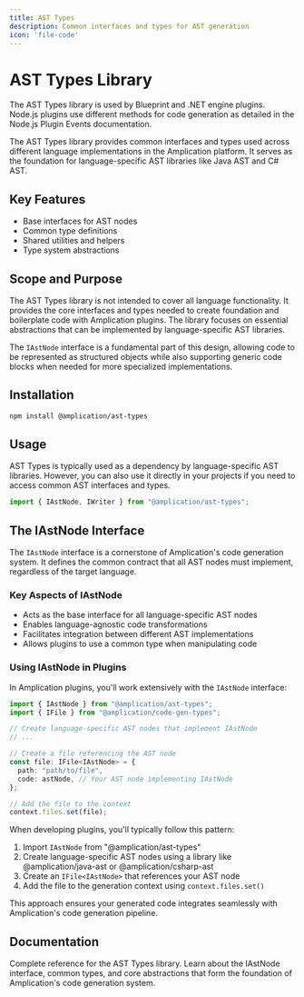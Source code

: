 ```yaml
---
title: AST Types
description: Common interfaces and types for AST generation
icon: 'file-code'
---
```


# AST Types Library

<Note>
The AST Types library is used by Blueprint and .NET engine plugins. Node.js plugins use different methods for code generation as detailed in the Node.js Plugin Events documentation.
</Note>

The AST Types library provides common interfaces and types used across different language implementations in the Amplication platform. It serves as the foundation for language-specific AST libraries like Java AST and C# AST.

## Key Features

* Base interfaces for AST nodes
* Common type definitions
* Shared utilities and helpers
* Type system abstractions

## Scope and Purpose

The AST Types library is not intended to cover all language functionality. It provides the core interfaces and types needed to create foundation and boilerplate code with Amplication plugins. The library focuses on essential abstractions that can be implemented by language-specific AST libraries.

The `IAstNode` interface is a fundamental part of this design, allowing code to be represented as structured objects while also supporting generic code blocks when needed for more specialized implementations.

## Installation

```bash
npm install @amplication/ast-types
```

## Usage

AST Types is typically used as a dependency by language-specific AST libraries. However, you can also use it directly in your projects if you need to access common AST interfaces and types.

```typescript
import { IAstNode, IWriter } from "@amplication/ast-types";
```

## The IAstNode Interface

The `IAstNode` interface is a cornerstone of Amplication's code generation system. It defines the common contract that all AST nodes must implement, regardless of the target language.

### Key Aspects of IAstNode

- Acts as the base interface for all language-specific AST nodes
- Enables language-agnostic code transformations
- Facilitates integration between different AST implementations
- Allows plugins to use a common type when manipulating code

### Using IAstNode in Plugins

In Amplication plugins, you'll work extensively with the `IAstNode` interface:

```typescript
import { IAstNode } from "@amplication/ast-types";
import { IFile } from "@amplication/code-gen-types";

// Create language-specific AST nodes that implement IAstNode
// ...

// Create a file referencing the AST node
const file: IFile<IAstNode> = {
  path: "path/to/file",
  code: astNode, // Your AST node implementing IAstNode
};

// Add the file to the context
context.files.set(file);
```

When developing plugins, you'll typically follow this pattern:

1. Import `IAstNode` from "@amplication/ast-types"
2. Create language-specific AST nodes using a library like @amplication/java-ast or @amplication/csharp-ast
3. Create an `IFile<IAstNode>` that references your AST node
4. Add the file to the generation context using `context.files.set()`

This approach ensures your generated code integrates seamlessly with Amplication's code generation pipeline.

## Documentation

<Card horizontal title="AST Types API Documentation" icon="link" href="https://amplication.github.io/ast-types/">
  Complete reference for the AST Types library. Learn about the IAstNode interface, common types, and core abstractions that form the foundation of Amplication's code generation system.
</Card> 